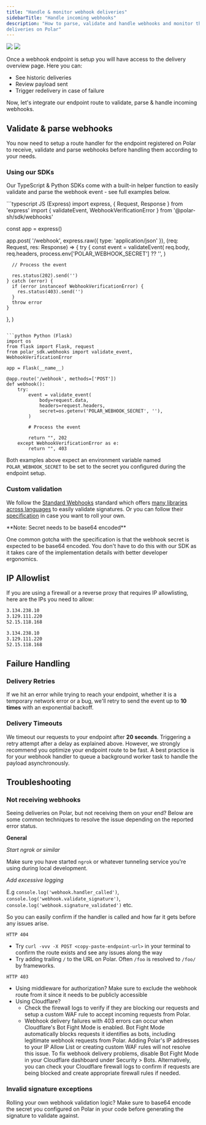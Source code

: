 ```yaml
---
title: "Handle & monitor webhook deliveries"
sidebarTitle: "Handle incoming webhooks"
description: "How to parse, validate and handle webhooks and monitor their
deliveries on Polar"
---
```


<img
  className="block dark:hidden"
  src="/assets/integrate/webhooks/delivery.light.png"
/>
<img
  className="hidden dark:block"
  src="/assets/integrate/webhooks/delivery.dark.png"
/>

Once a webhook endpoint is setup you will have access to the delivery overview
page. Here you can:

- See historic deliveries
- Review payload sent
- Trigger redelivery in case of failure

Now, let's integrate our endpoint route to validate, parse & handle incoming webhooks.

## Validate & parse webhooks

You now need to setup a route handler for the endpoint registered on Polar to
receive, validate and parse webhooks before handling them according to your
needs.

### Using our SDKs

Our TypeScript & Python SDKs come with a built-in helper function to easily
validate and parse the webhook event - see full examples below.

<CodeGroup>
```typescript JS (Express)
import express, { Request, Response } from 'express'
import { validateEvent, WebhookVerificationError } from '@polar-sh/sdk/webhooks'

const app = express()

app.post(
'/webhook',
express.raw({ type: 'application/json' }),
(req: Request, res: Response) => {
try {
const event = validateEvent(
req.body,
req.headers,
process.env['POLAR_WEBHOOK_SECRET'] ?? '',
)

      // Process the event

      res.status(202).send('')
    } catch (error) {
      if (error instanceof WebhookVerificationError) {
        res.status(403).send('')
      }
      throw error
    }

},
)

````

```python Python (Flask)
import os
from flask import Flask, request
from polar_sdk.webhooks import validate_event, WebhookVerificationError

app = Flask(__name__)

@app.route('/webhook', methods=['POST'])
def webhook():
    try:
        event = validate_event(
            body=request.data,
            headers=request.headers,
            secret=os.getenv('POLAR_WEBHOOK_SECRET', ''),
        )

        # Process the event

        return "", 202
    except WebhookVerificationError as e:
        return "", 403
````

</CodeGroup>

Both examples above expect an environment variable named `POLAR_WEBHOOK_SECRET`
to be set to the secret you configured during the endpoint setup.

### Custom validation

We follow the [Standard Webhooks](https://www.standardwebhooks.com/)
standard which offers [many libraries across languages](https://github.com/standard-webhooks/standard-webhooks/tree/main/libraries) to
easily validate signatures. Or you can follow their
[specification](https://github.com/standard-webhooks/standard-webhooks/blob/main/spec/standard-webhooks.md)
in case you want to roll your own.

<Info>
  **Note: Secret needs to be base64 encoded**

One common gotcha with the specification is that the webhook secret is expected to be
base64 encoded. You don't have to do this with our SDK as it takes care of the
implementation details with better developer ergonomics.

</Info>

## IP Allowlist

If you are using a firewall or a reverse proxy that requires IP allowlisting, here are the IPs you need to allow:

<CodeGroup>

```txt Production
3.134.238.10
3.129.111.220
52.15.118.168
```

```txt Sandbox
3.134.238.10
3.129.111.220
52.15.118.168
```

</CodeGroup>

## Failure Handling

### Delivery Retries

If we hit an error while trying to reach your endpoint, whether it is a temporary network error or a bug, we'll retry to send the event up to **10 times** with an exponential backoff.

### Delivery Timeouts

We timeout our requests to your endpoint after **20 seconds**. Triggering a
retry attempt after a delay as explained above. However, we strongly recommend you optimize your endpoint route to be fast. A
best practice is for your webhook handler to queue a background worker task to handle the
payload asynchronously.

## Troubleshooting

### Not receiving webhooks

Seeing deliveries on Polar, but not receiving them on your end? Below are some
common techniques to resolve the issue depending on the reported error status.

**General**

_Start ngrok or similar_

Make sure you have started `ngrok` or whatever tunneling service you're using
during local development.

_Add excessive logging_

E.g
`console.log('webhook.handler_called')`,
`console.log('webhook.validate_signature')`,
`console.log('webhook.signature_validated')` etc.

So you can easily confirm if the handler is called and how far it gets before
any issues arise.

`HTTP 404`

- Try `curl -vvv -X POST <copy-paste-endpoint-url>` in your terminal to confirm the
  route exists and see any issues along the way
- Try adding trailing `/` to the URL on Polar. Often `/foo` is resolved to
  `/foo/` by frameworks.

`HTTP 403`

- Using middleware for authorization? Make sure to exclude the webhook route
  from it since it needs to be publicly accessible
- Using Cloudflare?
  - Check the firewall logs to verify if they are blocking our requests and setup a custom WAF rule to accept incoming requests from Polar.
  - Webhook delivery failures with 403 errors can occur when Cloudflare's Bot Fight Mode is enabled. Bot Fight Mode automatically blocks requests it identifies as bots, including legitimate webhook requests from Polar. Adding Polar's IP addresses to your IP Allow List or creating custom WAF rules will not resolve this issue. To fix webhook delivery problems, disable Bot Fight Mode in your Cloudflare dashboard under Security > Bots. Alternatively, you can check your Cloudflare firewall logs to confirm if requests are being blocked and create appropriate firewall rules if needed.

### Invalid signature exceptions

Rolling your own webhook validation logic? Make sure to base64 encode the secret
you configured on Polar in your code before generating the signature to validate
against.
